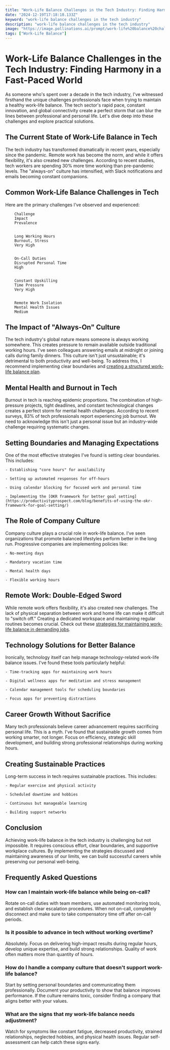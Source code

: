 ```yaml
---
title: "Work-Life Balance Challenges in the Tech Industry: Finding Harmony in a Fast-Paced World"
date: "2024-12-19T17:18:18.133Z"
keyword: "work-life balance challenges in the tech industry"
description: "work-life balance challenges in the tech industry"
image: "https://image.pollinations.ai/prompt/work-life%20balance%20challenges%20in%20the%20tech%20industry%2C%20realistic%20photo%2C%20high%20quality%2C%204k?width=1024&height=1024&nologo=true"
tags: ["Work-Life Balance"]
---
```


# Work-Life Balance Challenges in the Tech Industry: Finding Harmony in a Fast-Paced World


As someone who's spent over a decade in the tech industry, I've witnessed firsthand the unique challenges professionals face when trying to maintain a healthy work-life balance. The tech sector's rapid pace, constant innovation, and global connectivity create a perfect storm that can blur the lines between professional and personal life. Let's dive deep into these challenges and explore practical solutions.



## The Current State of Work-Life Balance in Tech


The tech industry has transformed dramatically in recent years, especially since the pandemic. Remote work has become the norm, and while it offers flexibility, it's also created new challenges. According to recent studies, tech workers are spending 30% more time working than pre-pandemic levels. The "always-on" culture has intensified, with Slack notifications and emails becoming constant companions.



## Common Work-Life Balance Challenges in Tech


Here are the primary challenges I've observed and experienced:




    
        Challenge
        Impact
        Prevalence
    
    
        Long Working Hours
        Burnout, Stress
        Very High
    
    
        On-Call Duties
        Disrupted Personal Time
        High
    
    
        Constant Upskilling
        Time Pressure
        Very High
    
    
        Remote Work Isolation
        Mental Health Issues
        Medium
    




## The Impact of "Always-On" Culture


The tech industry's global nature means someone is always working somewhere. This creates pressure to remain available outside traditional working hours. I've seen colleagues answering emails at midnight or joining calls during family dinners. This culture isn't just unsustainable; it's detrimental to both productivity and well-being. To address this, I recommend implementing clear boundaries and [creating a structured work-life balance plan](https://productivityprospect.com/blog/creating-a-work-life-balance-plan-for-your-career/).



## Mental Health and Burnout in Tech


Burnout in tech is reaching epidemic proportions. The combination of high-pressure projects, tight deadlines, and constant technological changes creates a perfect storm for mental health challenges. According to recent surveys, 83% of tech professionals report experiencing job burnout. We need to acknowledge this isn't just a personal issue but an industry-wide challenge requiring systematic changes.



## Setting Boundaries and Managing Expectations


One of the most effective strategies I've found is setting clear boundaries. This includes:



    - Establishing "core hours" for availability

    - Setting up automated responses for off-hours

    - Using calendar blocking for focused work and personal time

    - Implementing the [OKR framework for better goal setting](https://productivityprospect.com/blog/benefits-of-using-the-okr-framework-for-goal-setting/)



## The Role of Company Culture


Company culture plays a crucial role in work-life balance. I've seen organizations that promote balanced lifestyles perform better in the long run. Progressive companies are implementing policies like:



    - No-meeting days

    - Mandatory vacation time

    - Mental health days

    - Flexible working hours



## Remote Work: Double-Edged Sword


While remote work offers flexibility, it's also created new challenges. The lack of physical separation between work and home life can make it difficult to "switch off." Creating a dedicated workspace and maintaining regular routines becomes crucial. Check out these [strategies for maintaining work-life balance in demanding jobs](https://productivityprospect.com/blog/best-strategies-for-maintaining-work-life-balance-in-a-demanding-job/).



## Technology Solutions for Better Balance


Ironically, technology itself can help manage technology-related work-life balance issues. I've found these tools particularly helpful:



    - Time-tracking apps for maintaining work hours

    - Digital wellness apps for meditation and stress management

    - Calendar management tools for scheduling boundaries

    - Focus apps for preventing distractions



## Career Growth Without Sacrifice


Many tech professionals believe career advancement requires sacrificing personal life. This is a myth. I've found that sustainable growth comes from working smarter, not longer. Focus on efficiency, strategic skill development, and building strong professional relationships during working hours.



## Creating Sustainable Practices


Long-term success in tech requires sustainable practices. This includes:



    - Regular exercise and physical activity

    - Scheduled downtime and hobbies

    - Continuous but manageable learning

    - Building support networks



## Conclusion


Achieving work-life balance in the tech industry is challenging but not impossible. It requires conscious effort, clear boundaries, and supportive workplace cultures. By implementing the strategies discussed and maintaining awareness of our limits, we can build successful careers while preserving our personal well-being.



## Frequently Asked Questions


### How can I maintain work-life balance while being on-call?

Rotate on-call duties with team members, use automated monitoring tools, and establish clear escalation procedures. When not on-call, completely disconnect and make sure to take compensatory time off after on-call periods.



### Is it possible to advance in tech without working overtime?

Absolutely. Focus on delivering high-impact results during regular hours, develop unique expertise, and build strong relationships. Quality of work often matters more than quantity of hours.



### How do I handle a company culture that doesn't support work-life balance?

Start by setting personal boundaries and communicating them professionally. Document your productivity to show that balance improves performance. If the culture remains toxic, consider finding a company that aligns better with your values.



### What are the signs that my work-life balance needs adjustment?

Watch for symptoms like constant fatigue, decreased productivity, strained relationships, neglected hobbies, and physical health issues. Regular self-assessment can help catch these signs early.

